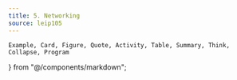 ```yaml
---
title: 5. Networking
source: leip105
---
```


    Example, Card, Figure, Quote, Activity, Table, Summary, Think,
    Collapse, Program
} from "@/components/markdown";
